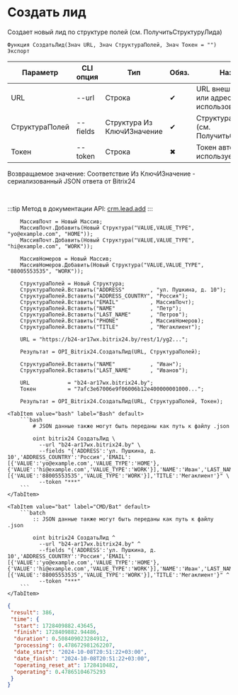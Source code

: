 ﻿---
sidebar_position: 1
---


# Создать лид
 Создает новый лид по структуре полей (см. ПолучитьСтруктуруЛида)



`Функция СоздатьЛид(Знач URL, Знач СтруктураПолей, Знач Токен = "") Экспорт`

  | Параметр | CLI опция | Тип | Обяз. | Назначение |
  |-|-|-|-|-|
  | URL | --url | Строка | &#x2714; | URL внешнего вебхука или адрес Bitrix24 при использовании токена |
  | СтруктураПолей | --fields | Структура Из КлючИЗначение | &#x2714; | Структура полей лида (см. ПолучитьСтруктуруЛида) |
  | Токен | --token | Строка | &#x2716; | Токен авторизации, если используется не вебхук |

  
  Возвращаемое значение:   Соответствие Из КлючИЗначение - сериализованный JSON ответа от Bitrix24

<br/>

:::tip
Метод в документации API: [crm.lead.add](https://dev.1c-bitrix.ru/rest_help/crm/leads/crm_lead_add.php)
:::
<br/>


```bsl title="Пример использования для 1С:Предприятие/OneScript"
    МассивПочт = Новый Массив;
    МассивПочт.Добавить(Новый Структура("VALUE,VALUE_TYPE", "yo@example.com", "HOME"));
    МассивПочт.Добавить(Новый Структура("VALUE,VALUE_TYPE", "hi@example.com", "WORK"));

    МассивНомеров = Новый Массив;
    МассивНомеров.Добавить(Новый Структура("VALUE,VALUE_TYPE", "88005553535", "WORK"));

    СтруктураПолей = Новый Структура;
    СтруктураПолей.Вставить("ADDRESS"        , "ул. Пушкина, д. 10");
    СтруктураПолей.Вставить("ADDRESS_COUNTRY", "Россия");
    СтруктураПолей.Вставить("EMAIL"          , МассивПочт);
    СтруктураПолей.Вставить("NAME"           , "Петр");
    СтруктураПолей.Вставить("LAST_NAME"      , "Петров");
    СтруктураПолей.Вставить("PHONE"          , МассивНомеров);
    СтруктураПолей.Вставить("TITLE"          , "Мегаклиент");

    URL = "https://b24-ar17wx.bitrix24.by/rest/1/yg2...";

    Результат = OPI_Bitrix24.СоздатьЛид(URL, СтруктураПолей);

    СтруктураПолей.Вставить("NAME"           , "Иван");
    СтруктураПолей.Вставить("LAST_NAME"      , "Иванов");

    URL            = "b24-ar17wx.bitrix24.by";
    Токен          = "7afc3e67006e9f06006b12e400000001000...";

    Результат = OPI_Bitrix24.СоздатьЛид(URL, СтруктураПолей, Токен);
```
    

 <Tabs>
  
    <TabItem value="bash" label="Bash" default>
        ```bash
            # JSON данные также могут быть переданы как путь к файлу .json
            
            oint bitrix24 СоздатьЛид \
              --url "b24-ar17wx.bitrix24.by" \
              --fields "{'ADDRESS':'ул. Пушкина, д. 10','ADDRESS_COUNTRY':'Россия','EMAIL':[{'VALUE':'yo@example.com','VALUE_TYPE':'HOME'},{'VALUE':'hi@example.com','VALUE_TYPE':'WORK'}],'NAME':'Иван','LAST_NAME':'Иванов','PHONE':[{'VALUE':'88005553535','VALUE_TYPE':'WORK'}],'TITLE':'Мегаклиент'}" \
              --token "***"
        ```
    </TabItem>
  
    <TabItem value="bat" label="CMD/Bat" default>
        ```batch
            :: JSON данные также могут быть переданы как путь к файлу .json
            
            oint bitrix24 СоздатьЛид ^
              --url "b24-ar17wx.bitrix24.by" ^
              --fields "{'ADDRESS':'ул. Пушкина, д. 10','ADDRESS_COUNTRY':'Россия','EMAIL':[{'VALUE':'yo@example.com','VALUE_TYPE':'HOME'},{'VALUE':'hi@example.com','VALUE_TYPE':'WORK'}],'NAME':'Иван','LAST_NAME':'Иванов','PHONE':[{'VALUE':'88005553535','VALUE_TYPE':'WORK'}],'TITLE':'Мегаклиент'}" ^
              --token "***"
        ```
    </TabItem>
</Tabs>


```json title="Результат"
{
 "result": 386,
 "time": {
  "start": 1728409882.43645,
  "finish": 1728409882.94486,
  "duration": 0.508409023284912,
  "processing": 0.478672981262207,
  "date_start": "2024-10-08T20:51:22+03:00",
  "date_finish": "2024-10-08T20:51:22+03:00",
  "operating_reset_at": 1728410482,
  "operating": 0.47865104675293
 }
}
```
